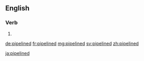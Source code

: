 ==English==

===Verb===
{{head|en|verb form}}

# {{en-past of|pipeline}}

[[de:pipelined]]
[[fr:pipelined]]
[[mg:pipelined]]
[[sv:pipelined]]
[[zh:pipelined]]

[[ja:pipelined]]